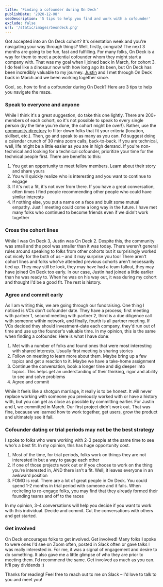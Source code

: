 ```yaml
---
title: 'Finding a cofounder during On Deck'
publishDate: '2020-12-08'
seoDescription: '5 tips to help you find and work with a cofounder'
exclude: false
url: '/static/images/beondeck.png'
---
```


Got accepted into an On Deck cohort? It's orientation week and you're navigating your way through things? Well, firstly, congrats! The next 3 months are going to be fun, fast and fulfilling. For many folks,
On Deck is a way for them to meet a potential cofounder whom they might start a company with. That was my goal when I joined back in March, for cohort 3. I do feel like a dinosaur now with how long ago
its been, but On Deck has been incredibly valuable to my journey. [Justin](https://www.linkedin.com/in/justindlevine29/) and I met through On Deck back in March and we been working together since.

Cool, so, how to find a cofounder during On Deck? Here are 3 tips to help you navigate the maze.

### Speak to everyone and anyone

While I think it's a great suggestion, do take this one lightly. There are 200+ members of each cohort, so it's not possible to speak to every single person (by the time you're done, the cohort might be over!). Rather,
use the [community directory](https://community.beondeck.com/people) to filter down folks that fit your criteria (location, skillset, etc.). Then, go and speak to as many as you can. I'd suggest doing a calendar crunch of
30 mins zoom calls, back-to-back. If you are technical, well, life might be a little easier as you are in high demand. If you're non-technical and looking for a technical cofounder, prioritize your time for the technical people first.
There are benefits to this:

1. You get an opportunity to meet fellow members. Learn about their story and share yours
2. You will quickly realize who is interesting and you want to continue to engage
3. If it's not a fit, it's not over from there. If you have a great conversation, often times I find people recommending other people who could have similar interests
4. If nothing else, you put a name on a face and built some mutual empathy. Just 1 meeting could come a long way in the future. I have met many folks who continued to become friends even if we didn't work together

### Cross the cohort lines

While I was On Deck 3, Justin was On Deck 2. Despite this, the community was small and the pool was smaller than it was today. There weren't general rules around speaking to folks from other cohorts but it surprisingly worked out
nicely for the both of us – and it may surprise you too! There aren't cohort lines and folks who've attended previous cohorts aren't necessarily tied up. They may still be look, they may have had a team fallout, they may have joined On Deck too early.
In our case, Justin had joined a little earlier than he was ready to. When he was on his way out, it was during my cohort and thought I'd be a good fit. The rest is history.

### Agree and commit early

As I am writing this, we are going through our fundraising. One thing I noticed is VCs don't cofounder date. They have a process; first meeting with partner 1, second meeting with partner 2, third is a due diligence call
with someone within network, and finally, fourth is all partner meeting. If VCs decided they should investment-date each company, they'd run out of time and use up the founder's valuable time. In my opinion, this is the same
when finding a cofounder. Here is what I have done:

1. Met with a number of folks and found ones that were most interesting with shared interests. Usually first meeting is sharing stories
2. Follow on meeting to learn more about them. Maybe bring up a few topics and get a reaction to it. Maybe we have a take-home assignment
3. Continue the conversation, book a longer time and dig deeper into topics. This helps get an understanding of their thinking, rigor and ability to see and solve problems
4. Agree and commit

While it feels like a shotgun marriage, it really is to be honest. It will never replace working with someone you previously worked with or have a history with, but you can get as close as possible by committing earlier. For Justin and I, we committed in March.
Our first project didn't work out. That was fine, because we learned how to work together, get users, grow the product and ultimately see it fail.

### Cofounder dating or trial periods may not be the best strategy

I spoke to folks who were working with 2-3 people at the same time to see who's a best fit. In my opinion, this has huge opportunity cost.

1. Most of the time, for trial periods, folks work on things they are not interested in but a way to gauge each other
2. If one of those projects work out or if you choose to work on the thing you're interested in, AND there isn't a fit. Well, it leaves everyone in an awkward position
3. FOMO is real. There are a lot of great people in On Deck. You could spend 1-2 months in trial period with someone and it fails. When recircling to re-engage folks, you may find that they already formed their founding teams and off to the races

In my opinion, 3-4 conversations will help you decide if you want to work with this individual. Decide and commit. Cut the conversations with others and get started.

### Get involved

On Deck encourages folks to get involved. Get involved! Many folks I spoke to were ones I'd see on Zoom often, posted in Slack often or gave talks I was really interested in. For me, it was a signal of engagement and desire to do something.
It also gave me a little glimpse of who they are prior to meeting them. I'd recommend the same. Get involved as much as you can. It'll pay dividends :)

Thanks for reading! Feel free to reach out to me on Slack – I'd love to talk to you and meet you!

